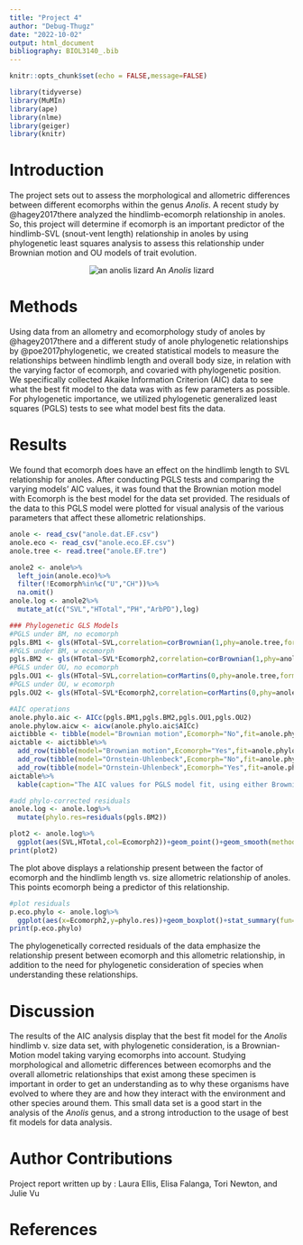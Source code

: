 ```yaml
---
title: "Project 4"
author: "Debug-Thugz"
date: "2022-10-02"
output: html_document
bibliography: BIOL3140_.bib 
---
```


```r
knitr::opts_chunk$set(echo = FALSE,message=FALSE)
```
```r
library(tidyverse)
library(MuMIn)
library(ape)
library(nlme)
library(geiger)
library(knitr)
```

# Introduction
The project sets out to assess the morphological and allometric differences between different ecomorphs within the genus *Anolis*. A recent study by @hagey2017there analyzed the hindlimb-ecomorph relationship in anoles. So, this project will determine if ecomorph is an important predictor of the hindlimb-SVL (snout-vent length) relationship in anoles by using phylogenetic least squares analysis to assess this relationship under Brownian motion and OU models of trait evolution.

<center>
![an anolis lizard](https://upload.wikimedia.org/wikipedia/commons/e/e2/Green_anole_lizard_%2828%29_-_Flickr_-_Patricia_Pierce.jpg) An *Anolis* lizard
</center>

# Methods 
Using data from an allometry and ecomorphology study of anoles by @hagey2017there and  a different study of anole phylogenetic relationships by @poe2017phylogenetic, we created statistical models to measure the relationships between hindlimb length and overall body size, in relation with the varying factor of ecomorph, and covaried with phylogenetic position. We specifically collected Akaike Information Criterion (AIC) data to see what the best fit model to the data was with as few parameters as possible. For phylogenetic importance, we utilized phylogenetic generalized least squares (PGLS) tests to see what model best fits the data. 

# Results 
We found that ecomorph does have an effect on the hindlimb length to SVL relationship for anoles. After conducting PGLS tests and comparing the varying models' AIC values, it was found that the Brownian motion model with Ecomorph is the best model for the data set provided. The residuals of the data to this PGLS model were plotted for visual analysis of the various parameters that affect these allometric relationships. 

```r
anole <- read_csv("anole.dat.EF.csv")
anole.eco <- read_csv("anole.eco.EF.csv")
anole.tree <- read.tree("anole.EF.tre")
```
```r
anole2 <- anole%>%
  left_join(anole.eco)%>%
  filter(!Ecomorph%in%c("U","CH"))%>%
  na.omit()
anole.log <- anole2%>%
  mutate_at(c("SVL","HTotal","PH","ArbPD"),log)
```
```r
### Phylogenetic GLS Models 
#PGLS under BM, no ecomorph
pgls.BM1 <- gls(HTotal~SVL,correlation=corBrownian(1,phy=anole.tree,form=~Species),data=anole.log,method="ML")
#PGLS under BM, w ecomorph
pgls.BM2 <- gls(HTotal~SVL*Ecomorph2,correlation=corBrownian(1,phy=anole.tree,form=~Species),data=anole.log,method="ML")
#PGLS under OU, no ecomorph 
pgls.OU1 <- gls(HTotal~SVL,correlation=corMartins(0,phy=anole.tree,form=~Species),data=anole.log,method="ML")
#PGLS under OU, w ecomorph
pgls.OU2 <- gls(HTotal~SVL*Ecomorph2,correlation=corMartins(0,phy=anole.tree,form=~Species),data=anole.log,method="ML")
```
```r
#AIC operations
anole.phylo.aic <- AICc(pgls.BM1,pgls.BM2,pgls.OU1,pgls.OU2)
anole.phylow.aicw <- aicw(anole.phylo.aic$AICc)
aictibble <- tibble(model="Brownian motion",Ecomorph="No",fit=anole.phylow.aicw[1,1],delta=anole.phylow.aicw[1,2],w=anole.phylow.aicw[1,3])
aictable <- aictibble%>%
  add_row(tibble(model="Brownian motion",Ecomorph="Yes",fit=anole.phylow.aicw[2,1],delta=anole.phylow.aicw[2,2],w=anole.phylow.aicw[2,3]))%>%
  add_row(tibble(model="Ornstein-Uhlenbeck",Ecomorph="No",fit=anole.phylow.aicw[3,1],delta=anole.phylow.aicw[3,2],w=anole.phylow.aicw[3,3]))%>%
  add_row(tibble(model="Ornstein-Uhlenbeck",Ecomorph="Yes",fit=anole.phylow.aicw[4,1],delta=anole.phylow.aicw[4,2],w=anole.phylow.aicw[4,3]))
aictable%>%
  kable(caption="The AIC values for PGLS model fit, using either Brownian motion (BM) and Ornstein-Uhlenbeck (OU) models with and without ecomorph influence")
```
```r
#add phylo-corrected residuals
anole.log <- anole.log%>%
  mutate(phylo.res=residuals(pgls.BM2))
```
```r
plot2 <- anole.log%>%
  ggplot(aes(SVL,HTotal,col=Ecomorph2))+geom_point()+geom_smooth(method="lm")
print(plot2)

```
The plot above displays a relationship present between the factor of ecomorph and the hindlimb length vs. size allometric relationship of anoles. This points ecomorph being a predictor of this relationship. 
```r
#plot residuals 
p.eco.phylo <- anole.log%>%
  ggplot(aes(x=Ecomorph2,y=phylo.res))+geom_boxplot()+stat_summary(fun=mean,geom="point",size=3)+ylab("Phylogenetic Residuals")+xlab("Ecomorph")
print(p.eco.phylo)
```
The phylogenetically corrected residuals of the data emphasize the relationship present between ecomorph and this allometric relationship, in addition to the need for phylogenetic consideration of species when understanding these relationships. 


# Discussion
The results of the AIC analysis display that the best fit model for the *Anolis* hindlimb v. size data set, with phylogenetic consideration, is a Brownian-Motion model taking varying ecomorphs into account. Studying morphological and allometric differences between ecomorphs and the overall allometric relationships that exist among these specimen is important in order to get an understanding as to why these organisms have evolved to where they are and how they interact with the environment and other species around them. This small data set is a good start in the analysis of the *Anolis* genus, and a strong introduction to the usage of best fit models for data analysis. 

# Author Contributions 
Project report written up by : Laura Ellis, Elisa Falanga, Tori Newton, and Julie Vu  

# References 